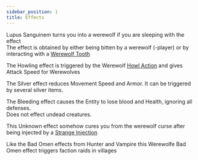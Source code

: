```yaml
---
sidebar_position: 1
title: Effects
---
```



<Effect title="Lupus Sanguinem" icon="lupus_sanguinem.png">

Lupus Sanguinem turns you into a werewolf if you are sleeping with the effect  
The effect is obtained by either being bitten by a werewolf (-player) or by interacting with a [Werewolf Tooth](./items.mdx#werewolf-tooth)
</Effect>

<Effect title="Howling" icon="howling.png">

The Howling effect is triggered by the Werewolf [Howl Action](../werewolf/skills.mdx#howling) and gives Attack Speed for Werewolves
</Effect>

<Effect title="Silver" icon="silver.png">

The Silver effect reduces Movement Speed and Armor. It can be triggered by several silver items.
</Effect>
<Effect title="Bleeding" icon="bleeding.png">

The Bleeding effect causes the Entity to lose blood and Health, ignoring all defenses.  
Does not effect undead creatures.
</Effect>
<Effect title="?" icon="un_werewolf.png">

This Unknown effect somehow cures you from the werewolf curse after being injected by a [Strange Injection](./items.mdx#strange-injection)
</Effect>
<Effect title="Bad Omen" icon="bad_omen_werewolf.png">

Like the Bad Omen effects from Hunter and Vampire this Werewolfe Bad Omen effect triggers faction raids in villages
</Effect>